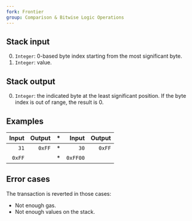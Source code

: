```yaml
---
fork: Frontier
group: Comparison & Bitwise Logic Operations
---
```


## Stack input

0. `Integer`: 0-based byte index starting from the most significant byte.
1. `Integer`: value.

## Stack output

0. `Integer`: the indicated byte at the least significant position. If the byte index is out of range, the result is 0.

## Examples

| Input | Output | * | Input | Output |
|------:|-------:|-|------:|-------:|
| `31` | `0xFF` | * | `30` | `0xFF` |
| `0xFF` | | * | `0xFF00` | |

## Error cases

The transaction is reverted in those cases:
- Not enough gas.
- Not enough values on the stack.
